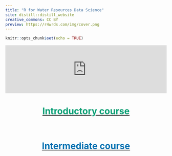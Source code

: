```yaml
---
title: "R for Water Resources Data Science"
site: distill::distill_website
creative_commons: CC BY
preview: https://r4wrds.com/img/cover.png
---
```


```r
knitr::opts_chunk$set(echo = TRUE)
```



<iframe scrolling = "no" src = "https://richpauloo.github.io/htmlwidgets/waves/index.html" style="border: 0px white;" width="100%"></iframe>

<center>

# [[Introductory course]{style="color: #009E73"}](intro/index.html)

<br>

# [[Intermediate course]{style="color: #0072B2"}](intermediate/index.html)

</center>
